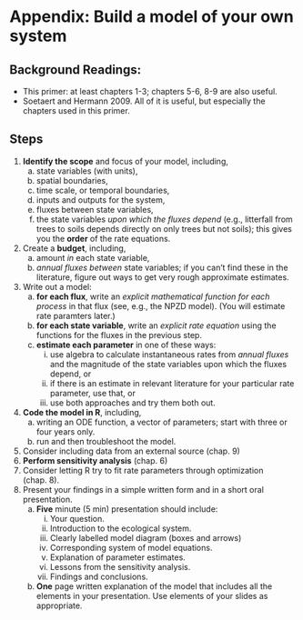 # Appendix: Build a model of your own system

## Background Readings:

* This primer: at least chapters 1-3; chapters 5-6, 8-9 are also useful.
* Soetaert and Hermann 2009. All of it is useful, but especially the chapters used in this primer.

## Steps

1. **Identify the scope** and focus of your model, including,
   a. state variables (with units),
   a. spatial boundaries, 
   a. time scale, or temporal boundaries,
   a. inputs and outputs for the system, 
   a. fluxes between state variables,
   a. the state variables *upon which the fluxes depend* (e.g., litterfall from trees to soils depends directly on only trees but not soils); this gives you the **order** of the rate equations.
1. Create a **budget**, including,   
   a. amount *in* each state variable,
   a. *annual fluxes between* state variables; if you can't find these in the literature, figure out ways to get very rough approximate estimates.
1. Write out a model:
   a. **for each flux**, write an *explicit mathematical function for each process* in that flux (see, e.g., the NPZD model). (You will estimate rate paramters later.)
   a. **for each state variable**, write an *explicit rate equation* using the functions for the fluxes in the previous step.
   a. **estimate each parameter** in one of these ways: 
      i. use algebra to calculate instantaneous rates from *annual fluxes* and the magnitude of the state variables upon which the fluxes depend, or
      i. if there is an estimate in relevant literature for your particular rate parameter, use that, or
      i. use both approaches and try them both out.
1. **Code the model in R**, including,
   a. writing an ODE function, a vector of parameters; start with three or four years only.
   a. run and then troubleshoot the model.
1. Consider including data from an external source (chap. 9)
1. **Perform sensitivity analysis** (chap. 6)
1. Consider letting R try to fit rate parameters through optimization (chap. 8).
1. Present your findings in a simple written form and in a short oral presentation.
   a. **Five** minute (5 min) presentation should include:
      i. Your question.
      i. Introduction to the ecological system.
      i. Clearly labelled model diagram (boxes and arrows)
      i. Corresponding system of model equations.
      i. Explanation of parameter estimates.
      i. Lessons from the sensitivity analysis.
      i. Findings and conclusions.
   a. **One** page written explanation of the model that includes all the elements in your presentation. Use elements of your slides as appropriate.



